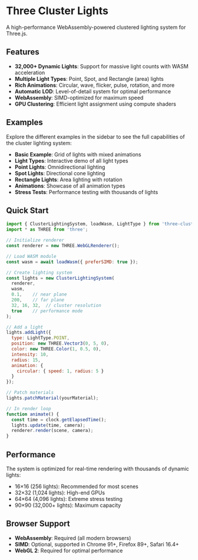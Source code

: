 
<Meta title="Introduction" />

# Three Cluster Lights

A high-performance WebAssembly-powered clustered lighting system for Three.js.

## Features

- **32,000+ Dynamic Lights**: Support for massive light counts with WASM acceleration
- **Multiple Light Types**: Point, Spot, and Rectangle (area) lights
- **Rich Animations**: Circular, wave, flicker, pulse, rotation, and more
- **Automatic LOD**: Level-of-detail system for optimal performance
- **WebAssembly**: SIMD-optimized for maximum speed
- **GPU Clustering**: Efficient light assignment using compute shaders

## Examples

Explore the different examples in the sidebar to see the full capabilities of the cluster lighting system:

- **Basic Example**: Grid of lights with mixed animations
- **Light Types**: Interactive demo of all light types
- **Point Lights**: Omnidirectional lighting
- **Spot Lights**: Directional cone lighting
- **Rectangle Lights**: Area lighting with rotation
- **Animations**: Showcase of all animation types
- **Stress Tests**: Performance testing with thousands of lights

## Quick Start

```javascript
import { ClusterLightingSystem, loadWasm, LightType } from 'three-cluster-lights';
import * as THREE from 'three';

// Initialize renderer
const renderer = new THREE.WebGLRenderer();

// Load WASM module
const wasm = await loadWasm({ preferSIMD: true });

// Create lighting system
const lights = new ClusterLightingSystem(
  renderer,
  wasm,
  0.1,    // near plane
  200,    // far plane
  32, 16, 32,  // cluster resolution
  true    // performance mode
);

// Add a light
lights.addLight({
  type: LightType.POINT,
  position: new THREE.Vector3(0, 5, 0),
  color: new THREE.Color(1, 0.5, 0),
  intensity: 10,
  radius: 15,
  animation: {
    circular: { speed: 1, radius: 5 }
  }
});

// Patch materials
lights.patchMaterial(yourMaterial);

// In render loop
function animate() {
  const time = clock.getElapsedTime();
  lights.update(time, camera);
  renderer.render(scene, camera);
}
```

## Performance

The system is optimized for real-time rendering with thousands of dynamic lights:

- 16×16 (256 lights): Recommended for most scenes
- 32×32 (1,024 lights): High-end GPUs
- 64×64 (4,096 lights): Extreme stress testing
- 90×90 (32,000+ lights): Maximum capacity

## Browser Support

- **WebAssembly**: Required (all modern browsers)
- **SIMD**: Optional, supported in Chrome 91+, Firefox 89+, Safari 16.4+
- **WebGL 2**: Required for optimal performance


